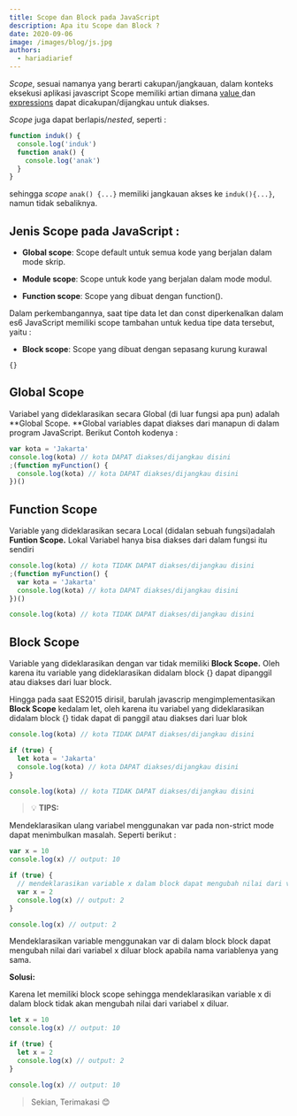 ```yaml
---
title: Scope dan Block pada JavaScript
description: Apa itu Scope dan Block ?
date: 2020-09-06
image: /images/blog/js.jpg
authors:
  - hariadiarief
---
```


_Scope_, sesuai namanya yang berarti cakupan/jangkauan, dalam konteks eksekusi aplikasi javascript Scope memiliki artian dimana [value ](https://developer.mozilla.org/en-US/docs/Glossary/Value)dan [expressions](https://developer.mozilla.org/en-US/docs/Web/JavaScript/Guide/Expressions_and_Operators) dapat dicakupan/dijangkau untuk diakses.

_Scope_ juga dapat berlapis/_nested_, seperti :

```javascript
function induk() {
  console.log('induk')
  function anak() {
    console.log('anak')
  }
}
```

sehingga _scope_ `anak() {...}` memiliki jangkauan akses ke `induk(){...}`, namun tidak sebaliknya.

## **Jenis Scope pada JavaScript :**

- **Global scope**: Scope default untuk semua kode yang berjalan dalam mode skrip.

- **Module scope**: Scope untuk kode yang berjalan dalam mode modul.

- **Function scope**: Scope yang dibuat dengan function().

Dalam perkembangannya, saat tipe data let dan const diperkenalkan dalam es6 JavaScript memiliki scope tambahan untuk kedua tipe data tersebut, yaitu :

- **Block scope**: Scope yang dibuat dengan sepasang kurung kurawal

```
{}
```

## Global Scope

Variabel yang dideklarasikan secara Global (di luar fungsi apa pun) adalah **Global Scope. **Global variables dapat diakses dari manapun di dalam program JavaScript. Berikut Contoh kodenya :

```javascript
var kota = 'Jakarta'
console.log(kota) // kota DAPAT diakses/dijangkau disini
;(function myFunction() {
  console.log(kota) // kota DAPAT diakses/dijangkau disini
})()
```

## Function Scope

Variable yang dideklarasikan secara Local (didalan sebuah fungsi)adalah **Funtion Scope.** Lokal Variabel hanya bisa diakses dari dalam fungsi itu sendiri

```ts
console.log(kota) // kota TIDAK DAPAT diakses/dijangkau disini
;(function myFunction() {
  var kota = 'Jakarta'
  console.log(kota) // kota DAPAT diakses/dijangkau disini
})()

console.log(kota) // kota TIDAK DAPAT diakses/dijangkau disini
```

## Block Scope

Variable yang dideklarasikan dengan var tidak memiliki **Block Scope.** Oleh karena itu variable yang dideklarasikan didalam block {} dapat dipanggil atau diakses dari luar block.

Hingga pada saat ES2015 dirisil, barulah javascrip mengimplementasikan **Block Scope** kedalam let, oleh karena itu variabel yang dideklarasikan didalam block {} tidak dapat di panggil atau diakses dari luar blok

```javascript
console.log(kota) // kota TIDAK DAPAT diakses/dijangkau disini

if (true) {
  let kota = 'Jakarta'
  console.log(kota) // kota DAPAT diakses/dijangkau disini
}

console.log(kota) // kota TIDAK DAPAT diakses/dijangkau disini
```

> 💡 **TIPS:**

Mendeklarasikan ulang variabel menggunakan var pada non-strict mode dapat menimbulkan masalah. Seperti berikut :

```javascript
var x = 10
console.log(x) // output: 10

if (true) {
  // mendeklarasikan variable x dalam block dapat mengubah nilai dari variabel x diluar block
  var x = 2
  console.log(x) // output: 2
}

console.log(x) // output: 2
```

Mendeklarasikan variable menggunakan var di dalam block block dapat mengubah nilai dari variabel x diluar block apabila nama variablenya yang sama.

**Solusi:**

Karena let memiliki block scope sehingga mendeklarasikan variable x di dalam block tidak akan mengubah nilai dari variabel x diluar.

```ts
let x = 10
console.log(x) // output: 10

if (true) {
  let x = 2
  console.log(x) // output: 2
}

console.log(x) // output: 10
```

> Sekian, Terimakasi 😊
